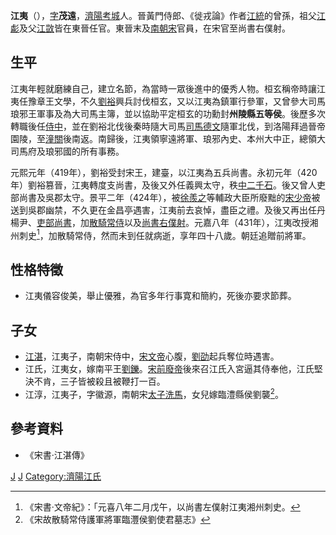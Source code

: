 '''江夷'''（{{bd|384年||431年|catIdx=J}}），[[表字|字]]'''茂遠'''，[[濟陽|濟陽]][[考城|考城]]人。晉黃門侍郎、《徙戎論》作者[[江統|江統]]的曾孫，祖父[[江虨|江虨]]及父[[江敳|江敳]]皆在東晉任官。東晉末及[[南朝宋|南朝宋]]官員，在宋官至尚書右僕射。

== 生平 ==
江夷年輕就磨練自己，建立名節，為當時一眾後進中的優秀人物。桓玄稱帝時讓江夷任豫章王文學，不久[[劉裕|劉裕]]興兵討伐桓玄，又以江夷為鎮軍行參軍，又曾參大司馬琅邪王軍事及為大司馬主簿，並以協助平定桓玄的功勳封'''州陵縣五等侯'''。後歷多次轉職後任[[侍中|侍中]]，並在劉裕北伐後秦時隨大司馬[[司馬德文|司馬德文]]隨軍北伐，到洛陽拜過晉帝園陵，至[[潼關|潼關]]後南返。南歸後，江夷領寧遠將軍、琅邪內史、本州大中正，總領大司馬府及琅邪國的所有事務。

元熙元年（419年），劉裕受封宋王，建臺，以江夷為五兵尚書。永初元年（420年）劉裕篡晉，江夷轉度支尚書，及後又外任義興太守，秩[[中二千石|中二千石]]。後又曾人吏部尚書及吳郡太守。景平二年（424年），被[[徐羨之|徐羨之]]等輔政大臣所廢黜的[[宋少帝|宋少帝]]被送到吳郡幽禁，不久更在金昌亭遇害，江夷前去哀悼，盡臣之禮。及後又再出任丹楊尹、[[吏部尚書|吏部尚書]]，加[[散騎常侍|散騎常侍]]以及[[尚書右僕射|尚書右僕射]]。元嘉八年（431年），江夷改授湘州刺史<REF>《宋書·文帝紀》：「元喜八年二月戊午，以尚書左僕射江夷湘州刺史。</REF>，加散騎常侍，然而未到任就病逝，享年四十八歲。朝廷追贈前將軍。

== 性格特徵 ==
*江夷儀容俊美，舉止優雅，為官多年行事寛和簡約，死後亦要求節葬。

== 子女 ==
*[[江湛|江湛]]，江夷子，南朝宋侍中，[[宋文帝|宋文帝]]心腹，[[劉劭_(劉宋)|劉劭]]起兵奪位時遇害。
*江氏，江夷女，嫁南平王[[劉鑠|劉鑠]]。[[宋前廢帝|宋前廢帝]]後來召江氏入宮逼其侍奉他，江氏堅決不肯，三子皆被殺且被鞭打一百。
*江淳，江夷子，字徽源，南朝宋[[太子洗馬|太子洗馬]]，女兒嫁臨澧縣侯劉襲<REF>《宋故散騎常侍護軍將軍臨灃侯劉使君墓志》</REF>。

== 參考資料 ==
*《宋書·江湛傳》
{{REFLIST}}

[[Category:東晉政治人物|J]]
[[Category:劉宋政治人物|J]]
[[Category:濟陽江氏|Category:濟陽江氏]]